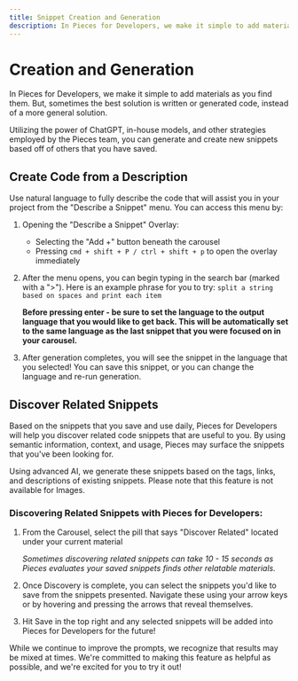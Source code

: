 ```yaml
---
title: Snippet Creation and Generation
description: In Pieces for Developers, we make it simple to add materials as you find them. But, sometimes the best solution is written or generated code, instead of a more general solution.
---
```


# Creation and Generation
In Pieces for Developers, we make it simple to add materials as you find them. But, sometimes the best solution is written or generated code, instead of a more general solution.

Utilizing the power of ChatGPT, in-house models, and other strategies employed by the Pieces team, you can generate and create new snippets based off of others that you have saved.

## Create Code from a Description
Use natural language to fully describe the code that will assist you in your project from the "Describe a Snippet" menu. You can access this menu by:
1. Opening the "Describe a Snippet" Overlay:
    - Selecting the "Add +" button beneath the carousel
    - Pressing ``` cmd + shift + P / ctrl + shift + p ``` to open the overlay immediately

2. After the menu opens, you can begin typing in the search bar (marked with a ">"). Here is an example phrase for you to try: ``` split a string based on spaces and print each item ```

    **Before pressing enter - be sure to set the language to the output language that you would like to get back. This will be automatically set to the same language as the last snippet that you were focused on in your carousel.**

3. After generation completes, you will see the snippet in the language that you selected! You can save this snippet, or you can change the language and re-run generation.

## Discover Related Snippets
Based on the snippets that you save and use daily, Pieces for Developers will help you discover related code snippets that are useful to you. By using semantic information, context, and usage, Pieces may surface the snippets that you've been looking for.

Using advanced AI, we generate these snippets based on the tags, links, and descriptions of existing snippets. Please note that this feature is not available for Images.

### Discovering Related Snippets with Pieces for Developers:
1. From the Carousel, select the pill that says "Discover Related" located under your current material

    _Sometimes discovering related snippets can take 10 - 15 seconds as Pieces evaluates your saved snippets finds other relatable materials._

2. Once Discovery is complete, you can select the snippets you'd like to save from the snippets presented. Navigate these using your arrow keys or by hovering and pressing the arrows that reveal themselves.

3. Hit Save in the top right and any selected snippets will be added into Pieces for Developers for the future!

While we continue to improve the prompts, we recognize that results may be mixed at times. We're committed to making this feature as helpful as possible, and we're excited for you to try it out!

